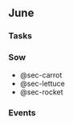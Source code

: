 ## June

### Tasks

:::panel-tabset

### Sow

- @sec-carrot
- @sec-lettuce
- @sec-rocket

:::

### Events
